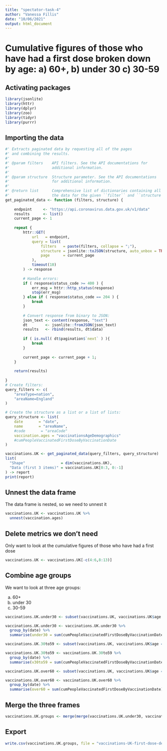 ```yaml
---
title: "spectator-task-4"
author: "Vanessa Fillis"
date: "10/06/2021"
output: html_document
---
```


# Cumulative figures of those who have had a first dose broken down by age: a) 60+, b) under 30 c) 30-59

## Activating packages

```r
library(jsonlite)
library(httr)
library(dplyr)
library(zoo)
library(tidyr)
library(purrr)
```

## Importing the data 

```r
#' Extracts paginated data by requesting all of the pages
#' and combining the results.
#'
#' @param filters    API filters. See the API documentations for 
#'                   additional information.
#'                   
#' @param structure  Structure parameter. See the API documentations 
#'                   for additional information.
#'                   
#' @return list      Comprehensive list of dictionaries containing all 
#'                   the data for the given ``filter`` and ``structure`.`
get_paginated_data <- function (filters, structure) {
  
    endpoint     <- "https://api.coronavirus.data.gov.uk/v1/data"
    results      <- list()
    current_page <- 1
    
    repeat {
        httr::GET(
            url   = endpoint,
            query = list(
                filters   = paste(filters, collapse = ";"),
                structure = jsonlite::toJSON(structure, auto_unbox = TRUE),
                page      = current_page
            ),
            timeout(10)
        ) -> response
        
        # Handle errors:
        if ( response$status_code >= 400 ) {
            err_msg = httr::http_status(response)
            stop(err_msg)
        } else if ( response$status_code == 204 ) {
            break
        }
        
        # Convert response from binary to JSON:
        json_text <- content(response, "text")
        dt        <- jsonlite::fromJSON(json_text)
        results   <- rbind(results, dt$data)
        
        if ( is.null( dt$pagination$`next` ) ){
            break
        }
    
        current_page <- current_page + 1;
    }
    
    return(results)
    
}
# Create filters:
query_filters <- c(
    "areaType=nation",
    "areaName=England"
)

# Create the structure as a list or a list of lists:
query_structure <- list(
    date       = "date", 
    name       = "areaName",
    #code       = "areaCode"
    vaccination.ages = "vaccinationsAgeDemographics"
    #cumPeopleVaccinatedFirstDoseByVaccinationDate
)

vaccinations.UK <- get_paginated_data(query_filters, query_structure)
list(
  "Shape"                = dim(vaccinations.UK),
  "Data (first 3 items)" = vaccinations.UK[0:3, 0:-1]
) -> report
print(report)

```

## Unnest the data frame

The data frame is nested, so we need to unnest it 

```r
vaccinations.UK <- vaccinations.UK %>%
  unnest(vaccination.ages)
```

## Delete metrics we don't need 

Only want to look at the cumulative figures of those who have had a first dose

```r
vaccinations.UK <- vaccinations.UK[-c(4:6,8:13)]
```


## Combine age groups 

We want to look at three age groups:

a) 60+
b) under 30 
c) 30-59

```r
vaccinations.UK.under30 <- subset(vaccinations.UK, vaccinations.UK$age == "18_24" | vaccinations.UK$age == "25_29")

vaccinations.UK.under30 <- vaccinations.UK.under30 %>%
  group_by(date) %>%
  summarise(under30 = sum(cumPeopleVaccinatedFirstDoseByVaccinationDate))

vaccinations.UK.30to59 <- subset(vaccinations.UK, vaccinations.UK$age == "30_34" | vaccinations.UK$age == "35_39" | vaccinations.UK$age == "40_44" | vaccinations.UK$age == "45_49" | vaccinations.UK$age == "50_54" | vaccinations.UK$age == "55_59")

vaccinations.UK.30to59 <- vaccinations.UK.30to59 %>%
  group_by(date) %>%
  summarise(v30to59 = sum(cumPeopleVaccinatedFirstDoseByVaccinationDate))

vaccinations.UK.over60 <- subset(vaccinations.UK, vaccinations.UK$age == "60_64" | vaccinations.UK$age == "65_69" | vaccinations.UK$age == "70_74" | vaccinations.UK$age == "75_79" | vaccinations.UK$age == "80_84" | vaccinations.UK$age == "85_89" | vaccinations.UK$age == "90+")

vaccinations.UK.over60 <- vaccinations.UK.over60 %>%
  group_by(date) %>%
  summarise(over60 = sum(cumPeopleVaccinatedFirstDoseByVaccinationDate))

```

## Merge the three frames

```r
vaccinations.UK.groups <- merge(merge(vaccinations.UK.under30, vaccinations.UK.30to59, by = "date"), vaccinations.UK.over60, by = "date")
```

## Export 

```r
write.csv(vaccinations.UK.groups, file = "vaccinations-UK-first-dose-demographics.csv")
```

